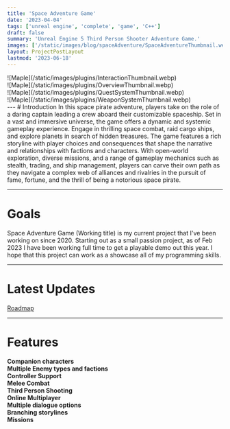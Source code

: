 ```yaml
---
title: 'Space Adventure Game'
date: '2023-04-04'
tags: ['unreal engine', 'complete', 'game', 'C++']
draft: false
summary: 'Unreal Engine 5 Third Person Shooter Adventure Game.'
images: ['/static/images/blog/spaceAdventure/SpaceAdventureThumbnail.webp']
layout: ProjectPostLayout
lastmod: '2023-06-18'
---
```

<div className="flex flex-wrap -mx-2 overflow-hidden xl:-mx-2">
  <div className="my-1 px-2 w-full overflow-hidden xl:my-1 xl:px-2 xl:w-1/2">
    ![Maple](/static/images/plugins/InteractionThumbnail.webp)
  </div>
  <div className="my-1 px-2 w-full overflow-hidden xl:my-1 xl:px-2 xl:w-1/2">
    ![Maple](/static/images/plugins/OverviewThumbnail.webp)
  </div>
  <div className="my-1 px-2 w-full overflow-hidden xl:my-1 xl:px-2 xl:w-1/2">
    ![Maple](/static/images/plugins/QuestSystemThumbnail.webp)
  </div>
  <div className="my-1 px-2 w-full overflow-hidden xl:my-1 xl:px-2 xl:w-1/2">
    ![Maple](/static/images/plugins/WeaponSystemThumbnail.webp)
  </div>
</div>
---
# Introduction
In this space pirate adventure, players take on the role of a daring captain leading a crew aboard their customizable spaceship. 
Set in a vast and immersive universe, the game offers a dynamic and systemic gameplay experience. 
Engage in thrilling space combat, raid cargo ships, and explore planets in search of hidden treasures. 
The game features a rich storyline with player choices and consequences that shape the narrative and relationships with factions and characters. 
With open-world exploration, diverse missions, and a range of gameplay mechanics such as stealth, trading, and ship management, 
players can carve their own path as they navigate a complex web of alliances and rivalries in the pursuit of fame, fortune, 
and the thrill of being a notorious space pirate.

---
# Goals
Space Adventure Game (Working title) is my current project that I've been working on since 2020.
Starting out as a small passion project, as of Feb 2023 I have been working full time to get a playable demo out this year.
I hope that this project can work as a showcase all of my programming skills.

---
# Latest Updates

[Roadmap](/blog/space-adventure/roadmap)

---

# Features

**Companion characters**    
**Multiple Enemy types and factions**   
**Controller Support**  
**Melee Combat**    
**Third Person Shooting**   
**Online Multiplayer**  
**Multiple dialogue options**   
**Branching storylines**    
**Missions**


